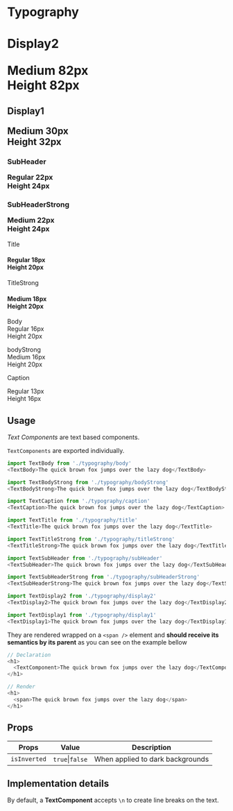 


<Meta title="Design Tokens|Typography/Usage" />

# Typography

 <h1 style={{ marginBottom: space.xxl }}>
    <p style={{ marginBottom: space.s }}>
      <TextBody>Display2</TextBody>
    </p>
    <TextDisplay2>
      Medium 82px <br /> Height 82px
    </TextDisplay2>
  </h1>
  <h2 style={{ marginBottom: space.xxl }}>
    <p style={{ marginBottom: space.s }}>
      <TextBody>Display1</TextBody>
    </p>
    <TextDisplay1>
      Medium 30px <br /> Height 32px
    </TextDisplay1>
  </h2>
  <h3 style={{ marginBottom: space.xxl }}>
    <p style={{ marginBottom: space.s }}>
      <TextBody>SubHeader</TextBody>
    </p>
    <TextSubHeader>
      Regular 22px <br /> Height 24px
    </TextSubHeader>
  </h3>
  <h3 style={{ marginBottom: space.xxl }}>
    <p style={{ marginBottom: space.s }}>
      <TextBody>SubHeaderStrong</TextBody>
    </p>
    <TextSubHeaderStrong>
      Medium 22px <br /> Height 24px
    </TextSubHeaderStrong>
  </h3>

  <p style={{ marginBottom: space.s }}>
    <TextBody>Title</TextBody>
  </p>
  <h4 style={{ marginTop: 0, marginBottom: space.xxl }}>
    <TextTitle>
      Regular 18px <br /> Height 20px
    </TextTitle>
  </h4>

  <p style={{ marginBottom: space.s }}>
    <TextBody>TitleStrong</TextBody>
  </p>
  <h4 style={{ marginTop: 0, marginBottom: space.xxl }}>
    <TextTitleStrong>
      Medium 18px <br /> Height 20px
    </TextTitleStrong>
  </h4>

  <p style={{ marginBottom: space.xxl }}>
    <TextBody>Body</TextBody>
    <br />
    <TextBody>
      Regular 16px <br /> Height 20px
    </TextBody>
  </p>

  <p style={{ marginBottom: space.xxl }}>
    <TextBody>bodyStrong</TextBody>
    <br />
    <TextBodyStrong>
      Medium 16px <br /> Height 20px
    </TextBodyStrong>
  </p>

  <figcaption>
    <p style={{ marginBottom: space.s }}>
      <TextBody>Caption</TextBody>
    </p>
    <TextCaption>
      Regular 13px <br /> Height 16px
    </TextCaption>
  </figcaption>

## Usage

_Text Components_ are text based components.

`TextComponents` are exported individually.

```js
import TextBody from './typography/body'
<TextBody>The quick brown fox jumps over the lazy dog</TextBody>
```

```js
import TextBodyStrong from './typography/bodyStrong'
<TextBodyStrong>The quick brown fox jumps over the lazy dog</TextBodyStrong>
```

```js
import TextCaption from './typography/caption'
<TextCaption>The quick brown fox jumps over the lazy dog</TextCaption>
```

```js
import TextTitle from './typography/title'
<TextTitle>The quick brown fox jumps over the lazy dog</TextTitle>
```
```js
import TextTitleStrong from './typography/titleStrong'
<TextTitleStrong>The quick brown fox jumps over the lazy dog</TextTitleStrong>
```
```js
import TextSubHeader from './typography/subHeader'
<TextSubHeader>The quick brown fox jumps over the lazy dog</TextSubHeader>
```
```js
import TextSubHeaderStrong from './typography/subHeaderStrong'
<TextSubHeaderStrong>The quick brown fox jumps over the lazy dog</TextSubHeaderStrong>
```
```js
import TextDisplay2 from './typography/display2'
<TextDisplay2>The quick brown fox jumps over the lazy dog</TextDisplay2>
```
```js
import TextDisplay1 from './typography/display1'
<TextDisplay1>The quick brown fox jumps over the lazy dog</TextDisplay1>
```


They are rendered wrapped on a `<span />` element and **should receive its semantics by its parent** as you can see on the example bellow

```js
// Declaration
<h1>
  <TextComponent>The quick brown fox jumps over the lazy dog</TextComponent>
</h1>
```
```js
// Render
<h1>
  <span>The quick brown fox jumps over the lazy dog</span>
</h1>
```

## Props

| **Props**    | **Value**       | **Description**                  |
| ------------ | --------------- | -------------------------------- |
| `isInverted` | `true`\|`false` | When applied to dark backgrounds |

## Implementation details

By default, a **TextComponent** accepts `\n` to create line breaks on the text.
